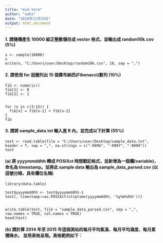 ```yaml
---
title: "mid-term"
author: "neko"
date: "2016年11月24日"
output: html_document
---
```



#### 1. 請隨機產生 10000 組正整數儲存成 vector 格式，並輸出成 random10k.csv (5%)

```
x <- sample(10000)
x
write(x, "C:/Users/user/Desktop/random10k.csv", 18, sep = ",")

```

#### 2. 請使用 for 迴圈列出 15 個費布納西(Fibonacci)數列 (10%)
```
fib <- numeric()
fib[1] <- 0
fib[2] <- 1


for (x in c(3:15)) {
  fib[x] = fib[x-1] + fib[x-2] 
}
fib

```

#### 3. 請將 sample_data.txt 輸入進 R 內，並完成以下計算 (55%)

```
test <- read.table(file = "C:/Users/user/Desktop/sample_data.txt", header = T, sep = ",", na.strings = c("-9996", "-9997", "-9999"))
test

```

#### (a) 將 yyyymmddhh 轉成 POSIXct 時間戳記格式，並新增為一個欄(variable)，命名為 timestamp。並將此 sample data 輸出為 sample_data_parsed.csv (以逗號分隔，具有欄位名稱)
```
library(data.table)

test$yyyymmddhh <- test$yyyymmddhh-1
test[, timestamp:=as.POSIXct(strptime(yyyymmddhh, '%y%m%d%h'))]


write.table(test, file = "sample_data_parsed.csv", sep = ",", row.names = TRUE, col.names = TRUE)
head(test)

```
#### (b) 請計算 2014 年至 2015 年這個測站的每月平均氣溫、每月平均濕度、每月累積降水， 並用表格呈現。表格範例如下：




